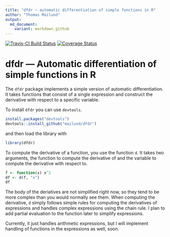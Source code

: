 ```yaml
---
title: "dfdr — automatic differentiation of simple functions in R"
author: "Thomas Mailund"
output:
  md_document:
    variant: markdown_github
---
```


[![Travis-CI Build Status](https://travis-ci.org/mailund/dfdr.svg?branch=master)](https://travis-ci.org/mailund/dfdr)
[![Coverage Status](https://img.shields.io/codecov/c/github/mailund/dfdr/master.svg)](https://codecov.io/github/mailund/dfdr?branch=master)


# dfdr — Automatic differentiation of simple functions in R

The `dfdr` package implements a simple version of automatic differentiation. It takes functions that consist of a single expression and construct the derivative with respect to a specific variable. 

To install `dfdr` you can use `devtools`.

```r
install.packages("devtools")
devtools::install_github("mailund/dfdr")
```

and then load the library with

```r
library(dfdr)
```

To compute the derivative of a function, you use the function `d`. It takes two arguments, the function to compute the derivative of and the variable to compute the derivative with respect to.

```r
f <- function(x) x^2
df <- d(f, "x")
df
```

The body of the deriatives are not simplified right now, so they tend to be more complex than you would normally see them. When computing the derivative, `d` simply follows simple rules for computing the derivatives of expressions and handles complex expressions using the chain rule. I plan to add partial evaluation to the function later to simplify expressions.

Currently, it just handles arithmetic expressions, but I will implement handling of functions in the expressions as well, soon.
